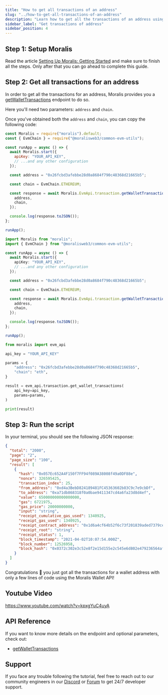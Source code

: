 ```yaml
---
title: "How to get all transactions of an address"
slug: "../how-to-get-all-transactions-of-an-address"
description: "Learn how to get all the transactions of an address using the Moralis Wallet API."
sidebar_label: "Get transactions of address"
sidebar_position: 4
---
```





## Step 1: Setup Moralis

Read the article [Setting Up Moralis: Getting Started](/web3-data-api/evm/get-your-api-key) and make sure to finish all the steps. Only after that you can go ahead to complete this guide.

## Step 2: Get all transactions for an address

In order to get all the transactions for an address, Moralis provides you a [getWalletTransactions](/web3-data-api/evm/reference/get-wallet-transactions) endpoint to do so.

Here you'll need two parameters: `address` and `chain`.

Once you've obtained both the `address` and `chain`, you can copy the following code:


<Tabs groupId="programming-language">
  <TabItem value="javascript" label="index.js (JavaScript)" default>

```javascript index.js
const Moralis = require("moralis").default;
const { EvmChain } = require("@moralisweb3/common-evm-utils");

const runApp = async () => {
  await Moralis.start({
    apiKey: "YOUR_API_KEY",
    // ...and any other configuration
  });

  const address = "0x26fcbd3afebbe28d0a8684f790c48368d21665b5";

  const chain = EvmChain.ETHEREUM;

  const response = await Moralis.EvmApi.transaction.getWalletTransactions({
    address,
    chain,
  });

  console.log(response.toJSON());
};

runApp();
```

</TabItem>
<TabItem value="typescript" label="index.ts (TypeScript)">

```typescript index.ts
import Moralis from "moralis";
import { EvmChain } from "@moralisweb3/common-evm-utils";

const runApp = async () => {
  await Moralis.start({
    apiKey: "YOUR_API_KEY",
    // ...and any other configuration
  });

  const address = "0x26fcbd3afebbe28d0a8684f790c48368d21665b5";

  const chain = EvmChain.ETHEREUM;

  const response = await Moralis.EvmApi.transaction.getWalletTransactions({
    address,
    chain,
  });

  console.log(response.toJSON());
};

runApp();
```

</TabItem>
<TabItem value="python" label="index.py (Python)">

```python index.py
from moralis import evm_api

api_key = "YOUR_API_KEY"

params = {
    "address": "0x26fcbd3afebbe28d0a8684f790c48368d21665b5",
    "chain": "eth",
}

result = evm_api.transaction.get_wallet_transactions(
    api_key=api_key,
    params=params,
)

print(result)
```

</TabItem>
</Tabs>

## Step 3: Run the script


<RunTheScript />

In your terminal, you should see the following JSON response:

```json
{
  "total": "2000",
  "page": "2",
  "page_size": "100",
  "result": [
    {
      "hash": "0x057Ec652A4F150f7FF94f089A38008f49a0DF88e",
      "nonce": 326595425,
      "transaction_index": 25,
      "from_address": "0xd4a3BebD824189481FC45363602b83C9c7e9cbDf",
      "to_address": "0xa71db868318f0a0bae9411347cd4a6fa23d8d4ef",
      "value": 650000000000000000,
      "gas": 6721975,
      "gas_price": 20000000000,
      "input": "string",
      "receipt_cumulative_gas_used": 1340925,
      "receipt_gas_used": 1340925,
      "receipt_contract_address": "0x1d6a4cf64b52f6c73f201839aded7379ce58059c",
      "receipt_root": "string",
      "receipt_status": 1,
      "block_timestamp": "2021-04-02T10:07:54.000Z",
      "block_number": 12526958,
      "block_hash": "0x0372c302e3c52e8f2e15d155e2c545e6d802e479236564af052759253b20fd86"
    }
  ]
}
```

Congratulations 🥳 you just got all the transactions for a wallet address with only a few lines of code using the Moralis Wallet API!

## Youtube Video

https://www.youtube.com/watch?v=kpxgYuC4uyA

## API Reference

If you want to know more details on the endpoint and optional parameters, check out:


  - <a href="/web3-data-api/evm/reference/get-wallet-transactions">getWalletTransactions</a>


## Support

If you face any trouble following the tutorial, feel free to reach out to our community engineers in our [Discord](https://moralis.io/discord) or [Forum](https://forum.moralis.io) to get 24/7 developer support.
